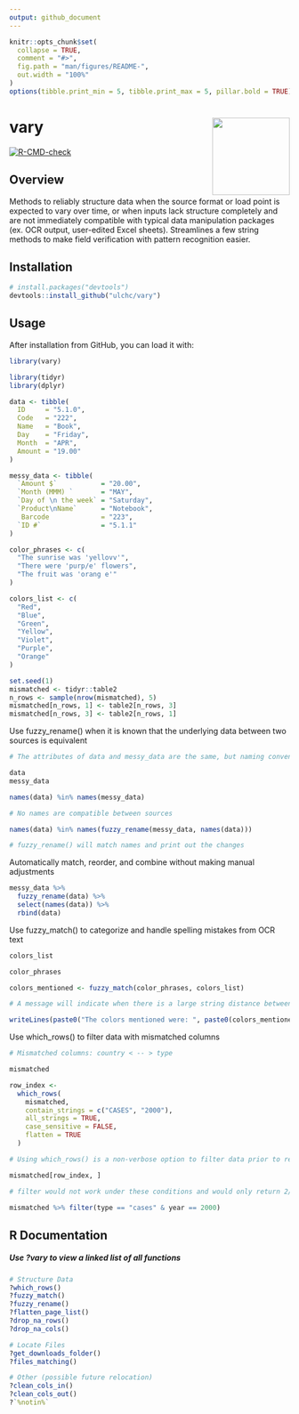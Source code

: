 ```yaml
---
output: github_document
---
```


<!-- README.md is generated from README.Rmd. Please edit that file -->

```r
knitr::opts_chunk$set(
  collapse = TRUE,
  comment = "#>",
  fig.path = "man/figures/README-",
  out.width = "100%"
)
options(tibble.print_min = 5, tibble.print_max = 5, pillar.bold = TRUE)
```

# vary <a href='https://github.com/ulchc/vary'><img src='man/figures/logo.png' align="right" height="139" /></a>
<!-- badges: start -->
[![R-CMD-check](https://github.com/ulchc/vary/actions/workflows/R-CMD-check.yaml/badge.svg)](https://github.com/ulchc/vary/actions/workflows/R-CMD-check.yaml)
<!-- badges: end -->

## Overview
Methods to reliably structure data when the source format or load point is expected to vary over time, or when inputs lack structure completely and are not immediately compatible with typical data manipulation packages (ex. OCR output, user-edited Excel sheets). Streamlines a few string methods to make field verification with pattern recognition easier.

## Installation

```r
# install.packages("devtools")
devtools::install_github("ulchc/vary")
```

## Usage

After installation from GitHub, you can load it with:
```r
library(vary)
```

```r
library(tidyr)
library(dplyr)

data <- tibble(
  ID     = "5.1.0",
  Code   = "222",
  Name   = "Book",
  Day    = "Friday",
  Month  = "APR",
  Amount = "19.00"
)

messy_data <- tibble(
  `Amount $`           = "20.00",
  `Month (MMM) `       = "MAY",
  `Day of \n the week` = "Saturday",
  `Product\nName`      = "Notebook",
   Barcode             = "223",
  `ID #`               = "5.1.1"
)

color_phrases <- c(
  "The sunrise was 'yellovv'",
  "There were 'purp/e' flowers",
  "The fruit was 'orang e'"
)

colors_list <- c(
  "Red",
  "Blue",
  "Green",
  "Yellow",
  "Violet",
  "Purple",
  "Orange"
)

set.seed(1)
mismatched <- tidyr::table2
n_rows <- sample(nrow(mismatched), 5)
mismatched[n_rows, 1] <- table2[n_rows, 3]
mismatched[n_rows, 3] <- table2[n_rows, 1]
```

Use fuzzy_rename() when it is known that the underlying data between two sources is equivalent 
```r
# The attributes of data and messy_data are the same, but naming conventions between the sources differ
```

```r
data
messy_data
```

```r
names(data) %in% names(messy_data)

# No names are compatible between sources
```

```r
names(data) %in% names(fuzzy_rename(messy_data, names(data)))

# fuzzy_rename() will match names and print out the changes
```

Automatically match, reorder, and combine without making manual adjustments
```r
messy_data %>%
  fuzzy_rename(data) %>%
  select(names(data)) %>%
  rbind(data)
```

Use fuzzy_match() to categorize and handle spelling mistakes from OCR text
```r
colors_list
```
```r
color_phrases
```

```r
colors_mentioned <- fuzzy_match(color_phrases, colors_list)

# A message will indicate when there is a large string distance between fuzzy matches
```
```r
writeLines(paste0("The colors mentioned were: ", paste0(colors_mentioned, collapse = ", ")))
```

Use which_rows() to filter data with mismatched columns
```r
# Mismatched columns: country < -- > type
```
```r
mismatched
```

```r
row_index <-
  which_rows(
    mismatched,
    contain_strings = c("CASES", "2000"),
    all_strings = TRUE,
    case_sensitive = FALSE,
    flatten = TRUE
  )
```

```r
# Using which_rows() is a non-verbose option to filter data prior to resolving mismatched attributes
```
```r
mismatched[row_index, ]
```

```r
# filter would not work under these conditions and would only return 2/3 of the rows 
```
```r
mismatched %>% filter(type == "cases" & year == 2000)
```

## R Documentation

##### Use ?vary to view a linked list of all functions

```r
# Structure Data
?which_rows()
?fuzzy_match()
?fuzzy_rename()
?flatten_page_list()
?drop_na_rows()
?drop_na_cols()

# Locate Files
?get_downloads_folder()
?files_matching()

# Other (possible future relocation)
?clean_cols_in()
?clean_cols_out()
?`%notin%`
```
